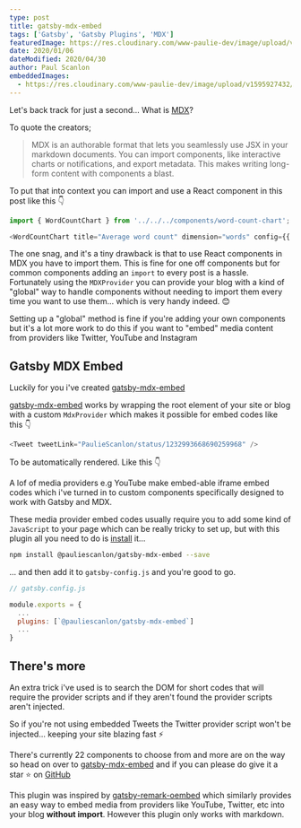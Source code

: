 ```yaml
---
type: post
title: gatsby-mdx-embed
tags: ['Gatsby', 'Gatsby Plugins', 'MDX']
featuredImage: https://res.cloudinary.com/www-paulie-dev/image/upload/v1595915604/paulie.dev/2020/01/gatsby-mdx-embed_oacgpn.jpg
date: 2020/01/06
dateModified: 2020/04/30
author: Paul Scanlon
embeddedImages:
  - https://res.cloudinary.com/www-paulie-dev/image/upload/v1595927432/paulie.dev/2020/01/gatsby-mdx-embed-image1_vkf530.jpg
---
```


Let's back track for just a second... What is [MDX](https://mdxjs.com/)?

To quote the creators;

> MDX is an authorable format that lets you seamlessly use JSX in your markdown documents. You can import components,
> like interactive charts or notifications, and export metadata. This makes writing long-form content with components a
> blast.

To put that into context you can import and use a React component in this post like this 👇

```javascript
import { WordCountChart } from '../../../components/word-count-chart';

<WordCountChart title="Average word count" dimension="words" config={{ year: 0, color: 'primary' }} />;
```

The one snag, and it's a tiny drawback is that to use React components in MDX you have to import them. This is fine for
one off components but for common components adding an `import` to every post is a hassle. Fortunately using the
`MDXProvider` you can provide your blog with a kind of "global" way to handle components without needing to import them
every time you want to use them... which is very handy indeed. 😊

Setting up a "global" method is fine if you're adding your own components but it's a lot more work to do this if you
want to "embed" media content from providers like Twitter, YouTube and Instagram

## Gatsby MDX Embed

Luckily for you i've created [gatsby-mdx-embed](https://gatsby-mdx-embed.netlify.com/)

[gatsby-mdx-embed](https://gatsby-mdx-embed.netlify.com/) works by wrapping the root element of your site or blog with a
custom `MdxProvider` which makes it possible for embed codes like this 👇

```javascript
<Tweet tweetLink="PaulieScanlon/status/1232993668690259968" />
```

To be automatically rendered. Like this 👇

<Tweet tweetLink="PaulieScanlon/status/1232993668690259968" />

A lof of media providers e.g YouTube make embed-able iframe embed codes which i've turned in to custom components
specifically designed to work with Gatsby and MDX.

These media provider embed codes usually require you to add some kind of `JavaScript` to your page which can be really
tricky to set up, but with this plugin all you need to do is
[install](https://github.com/PaulieScanlon/gatsby-mdx-embed#-getting-started) it...

```sh
npm install @pauliescanlon/gatsby-mdx-embed --save

```

... and then add it to `gatsby-config.js` and you're good to go.

```javascript
// gatsby.config.js

module.exports = {
  ...
  plugins: [`@pauliescanlon/gatsby-mdx-embed`]
  ...
}
```

## There's more

An extra trick i've used is to search the DOM for short codes that will require the provider scripts and if they aren't
found the provider scripts aren't injected.

So if you're not using embedded Tweets the Twitter provider script won't be injected... keeping your site blazing fast
⚡

There's currently 22 components to choose from and more are on the way so head on over to
[gatsby-mdx-embed](https://gatsby-mdx-embed.netlify.app/) and if you can please do give it a star ⭐ on
[GitHub](https://github.com/PaulieScanlon/gatsby-mdx-embed)

<GatsbyImage alt=" " image={props.embedded.image1} />

This plugin was inspired by [gatsby-remark-oembed](https://github.com/raae/gatsby-remark-oembed) which similarly
provides an easy way to embed media from providers like YouTube, Twitter, etc into your blog **without import**. However
this plugin only works with markdown.
